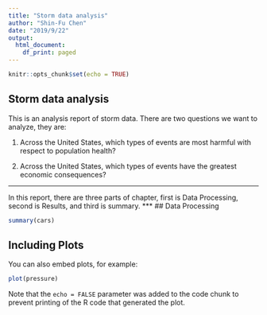 ```yaml
---
title: "Storm data analysis"
author: "Shin-Fu Chen"
date: "2019/9/22"
output:
  html_document:
    df_print: paged
---
```


```r
knitr::opts_chunk$set(echo = TRUE)
```

## Storm data analysis

This is an analysis report of storm data.
There are two questions we want to analyze, they are:

1. Across the United States, which types of events are most harmful with respect to population health?

2. Across the United States, which types of events have the greatest economic consequences?

***
In this report, there are three parts of chapter, first is Data Processing, second is Results, and third is summary.
***
## Data Processing

```r
summary(cars)
```

## Including Plots

You can also embed plots, for example:

```r
plot(pressure)
```

Note that the `echo = FALSE` parameter was added to the code chunk to prevent printing of the R code that generated the plot.
